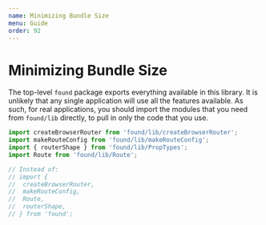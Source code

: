 ```yaml
---
name: Minimizing Bundle Size
menu: Guide
order: 92
---
```


# Minimizing Bundle Size

The top-level `found` package exports everything available in this library. It is unlikely that any single application will use all the features available. As such, for real applications, you should import the modules that you need from `found/lib` directly, to pull in only the code that you use.

```js
import createBrowserRouter from 'found/lib/createBrowserRouter';
import makeRouteConfig from 'found/lib/makeRouteConfig';
import { routerShape } from 'found/lib/PropTypes';
import Route from 'found/lib/Route';

// Instead of:
// import {
//  createBrowserRouter,
//  makeRouteConfig,
//  Route,
//  routerShape,
// } from 'found';
```
